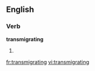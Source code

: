 ==English==

===Verb===
'''transmigrating'''

# {{present participle of|transmigrate}}

[[fr:transmigrating]]
[[vi:transmigrating]]